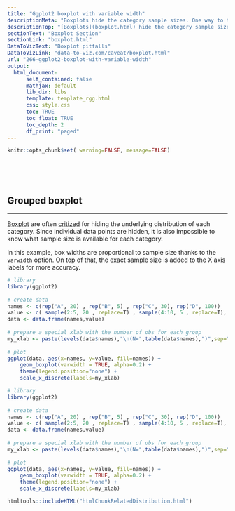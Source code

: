 ```yaml
---
title: "Ggplot2 boxplot with variable width"
descriptionMeta: "Boxplots hide the category sample sizes. One way to tackle this issue is to build boxplot with width proportionnal to sample size. Here is how to do it with R and ggplot2."
descriptionTop: "[Boxplots](boxplot.html) hide the category sample sizes. One way to tackle this issue is to build boxplot with width proportionnal to sample size. Here is how to do it with R and [ggplot2](ggplot2-package.html)."
sectionText: "Boxplot Section"
sectionLink: "boxplot.html"
DataToVizText: "Boxplot pitfalls"
DataToVizLink: "data-to-viz.com/caveat/boxplot.html"
url: "266-ggplot2-boxplot-with-variable-width"
output:
  html_document:
      self_contained: false    
      mathjax: default
      lib_dir: libs
      template: template_rgg.html
      css: style.css
      toc: TRUE
      toc_float: TRUE
      toc_depth: 2
      df_print: "paged"
---
```



```r
knitr::opts_chunk$set( warning=FALSE, message=FALSE)
```


<div class="container" style="padding-top: 50px">



# Grouped boxplot
***



<div class = "row">

<div class = "col-md-6  col-sm-12 align-self-center">

[Boxplot](boxplot.html) are often [critized](https://www.data-to-viz.com/caveat/boxplot.html) for hiding the underlying distribution of each category. Since individual data points are hidden, it is also impossible to know what sample size is available for each category.

In this example, box widths are proportional to sample size thanks to the `varwidth` option. On top of that, the exact sample size is added to the X axis labels for more accuracy.

</div>


<div class = "col-md-6  col-sm-12">

```r
# library
library(ggplot2)
 
# create data
names <- c(rep("A", 20) , rep("B", 5) , rep("C", 30), rep("D", 100))
value <- c( sample(2:5, 20 , replace=T) , sample(4:10, 5 , replace=T), sample(1:7, 30 , replace=T), sample(3:8, 100 , replace=T) )
data <- data.frame(names,value)
 
# prepare a special xlab with the number of obs for each group
my_xlab <- paste(levels(data$names),"\n(N=",table(data$names),")",sep="")
 
# plot
ggplot(data, aes(x=names, y=value, fill=names)) +
    geom_boxplot(varwidth = TRUE, alpha=0.2) +
    theme(legend.position="none") +
    scale_x_discrete(labels=my_xlab)
```
</div>
</div>


```r
# library
library(ggplot2)
 
# create data
names <- c(rep("A", 20) , rep("B", 5) , rep("C", 30), rep("D", 100))
value <- c( sample(2:5, 20 , replace=T) , sample(4:10, 5 , replace=T), sample(1:7, 30 , replace=T), sample(3:8, 100 , replace=T) )
data <- data.frame(names,value)
 
# prepare a special xlab with the number of obs for each group
my_xlab <- paste(levels(data$names),"\n(N=",table(data$names),")",sep="")
 
# plot
ggplot(data, aes(x=names, y=value, fill=names)) +
    geom_boxplot(varwidth = TRUE, alpha=0.2) +
    theme(legend.position="none") +
    scale_x_discrete(labels=my_xlab)
```





<!-- Close container -->
</div>




```r
htmltools::includeHTML("htmlChunkRelatedDistribution.html")
```
